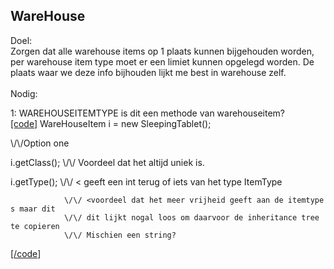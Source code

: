 == WareHouse ==

Doel: </br>
Zorgen dat alle warehouse items op 1 plaats kunnen bijgehouden worden, per warehouse item type moet er een limiet kunnen opgelegd worden. De plaats waar we deze info bijhouden lijkt me best in warehouse zelf.</br>
</br>
Nodig:</br>


1: WAREHOUSEITEMTYPE is dit een methode van warehouseitem?</br>
[[[code]]]
WareHouseItem i = new SleepingTablet();

\/\/Option one

i.getClass(); \/\/  Voordeel dat het altijd uniek is.

i.getType(); \/\/ < geeft een int terug of iets van het type ItemType
             \/\/ <voordeel dat het meer vrijheid geeft aan de itemtypes maar dit 
             \/\/ dit lijkt nogal loos om daarvoor de inheritance tree te copieren
             \/\/ Mischien een string?

[[[/code]]]  